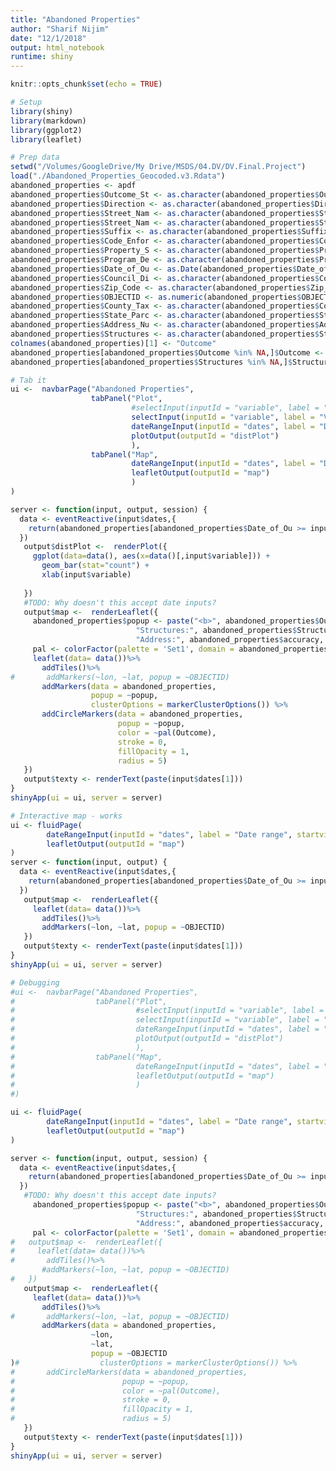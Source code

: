 ```yaml
---
title: "Abandoned Properties"
author: "Sharif Nijim"
date: "12/1/2018"
output: html_notebook
runtime: shiny
---
```


```r
knitr::opts_chunk$set(echo = TRUE)
```
```r
# Setup
library(shiny)
library(markdown)
library(ggplot2)
library(leaflet)
```
```r
# Prep data
setwd("/Volumes/GoogleDrive/My Drive/MSDS/04.DV/DV.Final.Project")
load("./Abandoned_Properties_Geocoded.v3.Rdata")
abandoned_properties <- apdf
abandoned_properties$Outcome_St <- as.character(abandoned_properties$Outcome_St)
abandoned_properties$Direction <- as.character(abandoned_properties$Direction)
abandoned_properties$Street_Nam <- as.character(abandoned_properties$Street_Nam)
abandoned_properties$Street_Nam <- as.character(abandoned_properties$Street_Nam)
abandoned_properties$Suffix <- as.character(abandoned_properties$Suffix)
abandoned_properties$Code_Enfor <- as.character(abandoned_properties$Code_Enfor)
abandoned_properties$Property_S <- as.character(abandoned_properties$Property_S)
abandoned_properties$Program_De <- as.character(abandoned_properties$Program_De)
abandoned_properties$Date_of_Ou <- as.Date(abandoned_properties$Date_of_Ou)
abandoned_properties$Council_Di <- as.character(abandoned_properties$Council_Di)
abandoned_properties$Zip_Code <- as.character(abandoned_properties$Zip_Code)
abandoned_properties$OBJECTID <- as.numeric(abandoned_properties$OBJECTID)
abandoned_properties$County_Tax <- as.character(abandoned_properties$County_Tax)
abandoned_properties$State_Parc <- as.character(abandoned_properties$State_Parc)
abandoned_properties$Address_Nu <- as.character(abandoned_properties$Address_Nu)
abandoned_properties$Structures <- as.character(abandoned_properties$Structures)
colnames(abandoned_properties)[1] <- "Outcome"
abandoned_properties[abandoned_properties$Outcome %in% NA,]$Outcome <- "Unknown"
abandoned_properties[abandoned_properties$Structures %in% NA,]$Structures <- "Unknown"
```


```r
# Tab it
ui <-  navbarPage("Abandoned Properties",
                  tabPanel("Plot",
                           #selectInput(inputId = "variable", label = "Variable:",choices = c("Outcome","Structures")),
                           selectInput(inputId = "variable", label = "Variable:",choices = c("Outcome")),
                           dateRangeInput(inputId = "dates", label = "Date range", startview = "year",start="2013-01-01"),
                           plotOutput(outputId = "distPlot")
                           ),
                  tabPanel("Map",
                           dateRangeInput(inputId = "dates", label = "Date range", startview = "year",start="2013-01-01"),
                           leafletOutput(outputId = "map")
                           )
)

server <- function(input, output, session) {
  data <- eventReactive(input$dates,{
    return(abandoned_properties[abandoned_properties$Date_of_Ou >= input$dates[1]& abandoned_properties$Date_of_Ou <= input$dates[2],])
  })
   output$distPlot <-  renderPlot({
     ggplot(data=data(), aes(x=data()[,input$variable])) +
       geom_bar(stat="count") +
       xlab(input$variable)
     
   })
   #TODO: Why doesn't this accept date inputs?
   output$map <-  renderLeaflet({
     abandoned_properties$popup <- paste("<b>", abandoned_properties$Outcome,"</b><br>",
                            "Structures:", abandoned_properties$Structures,"<br>",
                            "Address:", abandoned_properties$accuracy, sep = " ")
     pal <- colorFactor(palette = 'Set1', domain = abandoned_properties$Outcome)
     leaflet(data= data())%>%
       addTiles()%>%
#       addMarkers(~lon, ~lat, popup = ~OBJECTID)
       addMarkers(data = abandoned_properties,
                  popup = ~popup,
                  clusterOptions = markerClusterOptions()) %>%
       addCircleMarkers(data = abandoned_properties,
                        popup = ~popup,
                        color = ~pal(Outcome),
                        stroke = 0,
                        fillOpacity = 1,
                        radius = 5)
   })
   output$texty <- renderText(paste(input$dates[1]))
}
shinyApp(ui = ui, server = server)

```


```r
# Interactive map - works
ui <- fluidPage(
        dateRangeInput(inputId = "dates", label = "Date range", startview = "year",start="2013-01-01"),
        leafletOutput(outputId = "map")
)
server <- function(input, output) {
  data <- eventReactive(input$dates,{
    return(abandoned_properties[abandoned_properties$Date_of_Ou >= input$dates[1]& abandoned_properties$Date_of_Ou <= input$dates[2],])
  })
   output$map <-  renderLeaflet({
     leaflet(data= data())%>%
       addTiles()%>%
       addMarkers(~lon, ~lat, popup = ~OBJECTID)
   })
   output$texty <- renderText(paste(input$dates[1]))
}
shinyApp(ui = ui, server = server)
```

```r
# Debugging
#ui <-  navbarPage("Abandoned Properties",
#                  tabPanel("Plot",
#                           #selectInput(inputId = "variable", label = "Variable:",choices = c("Outcome","Structures")),
#                           selectInput(inputId = "variable", label = "Variable:",choices = c("Outcome")),
#                           dateRangeInput(inputId = "dates", label = "Date range", startview = "year",start="2013-01-01"),
#                           plotOutput(outputId = "distPlot")
#                           ),
#                  tabPanel("Map",
#                           dateRangeInput(inputId = "dates", label = "Date range", startview = "year",start="2013-01-01"),
#                           leafletOutput(outputId = "map")
#                           )
#)

ui <- fluidPage(
        dateRangeInput(inputId = "dates", label = "Date range", startview = "year",start="2013-01-01"),
        leafletOutput(outputId = "map")
)

server <- function(input, output, session) {
  data <- eventReactive(input$dates,{
    return(abandoned_properties[abandoned_properties$Date_of_Ou >= input$dates[1]& abandoned_properties$Date_of_Ou <= input$dates[2],])
  })
   #TODO: Why doesn't this accept date inputs?
     abandoned_properties$popup <- paste("<b>", abandoned_properties$Outcome,"</b><br>",
                            "Structures:", abandoned_properties$Structures,"<br>",
                            "Address:", abandoned_properties$accuracy, sep = " ")
     pal <- colorFactor(palette = 'Set1', domain = abandoned_properties$Outcome)
#   output$map <-  renderLeaflet({
#     leaflet(data= data())%>%
#       addTiles()%>%
       #addMarkers(~lon, ~lat, popup = ~OBJECTID)
#   })
   output$map <-  renderLeaflet({
     leaflet(data= data())%>%
       addTiles()%>%
#       addMarkers(~lon, ~lat, popup = ~OBJECTID)
       addMarkers(data = abandoned_properties,
                  ~lon,
                  ~lat,
                  popup = ~OBJECTID
)#                  clusterOptions = markerClusterOptions()) %>%
#       addCircleMarkers(data = abandoned_properties,
#                        popup = ~popup,
#                        color = ~pal(Outcome),
#                        stroke = 0,
#                        fillOpacity = 1,
#                        radius = 5)
   })
   output$texty <- renderText(paste(input$dates[1]))
}
shinyApp(ui = ui, server = server)

```
